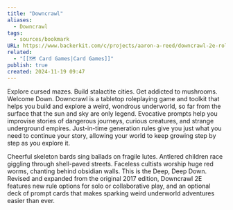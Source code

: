 ```yaml
---
title: "Downcrawl"
aliases:
  - Downcrawl
tags:
  - sources/bookmark
URL: https://www.backerkit.com/c/projects/aaron-a-reed/downcrawl-2e-roleplaying-in-a-weird-wondrous-underworld#top
related:
  - "[[🗺️ Card Games|Card Games]]"
publish: true
created: 2024-11-19 09:47
---
```


Explore cursed mazes. Build stalactite cities. Get addicted to mushrooms.
Welcome Down.
Downcrawl is a tabletop roleplaying game and toolkit that helps you build and explore a weird, wondrous underworld, so far from the surface that the sun and sky are only legend. Evocative prompts help you improvise stories of dangerous journeys, curious creatures, and strange underground empires. Just-in-time generation rules give you just what you need to continue your story, allowing your world to keep growing step by step as you explore it. 
 
Cheerful skeleton bards sing ballads on fragile lutes. Antlered children race giggling through shell-paved streets. Faceless cultists worship huge red worms, chanting behind obsidian walls. This is the Deep, Deep Down.
Revised and expanded from the original 2017 edition, Downcrawl 2E features new rule options for solo or collaborative play, and an optional deck of prompt cards that makes sparking weird underworld adventures easier than ever.